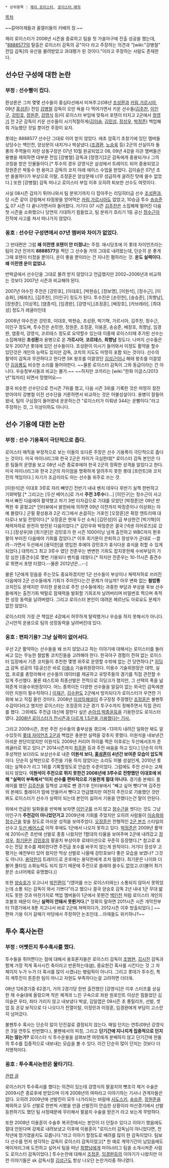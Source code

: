  * 상위항목 : [[제리 로이스터]], [[로이스터 매직]]

[[목차]]

~~갈마아재들과 꼴갤러들의 키배의 장.~~

제리 로이스터가 2008년 시즌을 종료하고 팀을 첫 가을야구에 진출 성공을 했는데, "[[8888577]]의 탈출은 로이스터 감독의 공"이다 라고 주장하는 의견과 "[wiki:"강병철" 전임 감독]의 유산을 물려받았고 과대평가 된 것이다."이라고 주장하는 사람도 존재한다.

== 선수단 구성에 대한 논란 ==
=== 부정 : 선수빨이 컸다. ===
환상론은 그저 몇몇 선수들이 중심타선에서 미쳐주고(08년 [[조성환]]과 [[카림 가르시아]], 09년 [[홍성흔]]) 전임 [[강병철]] 감독이 오만 욕을 다 먹어가면서 키운 선수들([[김주찬]], [[이인구]], [[강민호]], [[장원준]], [[강영식]] 등)이 로이스터 부임에 맞춰서 포텐이 터지고 2군에서 [[정영기]] 전 2군 감독이 키운 선수들이 시기적절하게([[김이슬]], [[김민성]], [[장성우]], [[박정준]]) 백업해줘 가능했던 것일 뿐이란 주장이 요지.

롯데는 8888577 선수단 그대로 이어 받지 않았다. 애초 암흑기 초창기에 있던 멤버들 상당수는 백인천, 양상문이 내치거나 박살냈다.([[조경환]], [[노승욱]] 등) 2군의 산실이자 돌풍의 주역들이 자란 상동구장은 07년 10월 완공되었고 08, 09년 4강을 이끈 멤버들은 용병을 제외하면 대부분 전임 [강병철] 감독과 [정영기]2군 감독에게 중용되거나 그의 코칭을 받은 인물들이다.[* 투수의 경우 강영식은 삼성에서 트레이드 되어 중용되었고 장원준은 박동수 현 용마고 감독의 코치 아래 에이스 수업을 받았다. 김이슬은 07년 초반 쏠쏠하다가 부상으로 이탈, 조정훈은 양상문때 너무 성급하게 굴려진 탓에 쓸수 없었다.] 또한 [강병철] 감독 떠나고 로이스터 부임 이후 오히려 퇴보한 선수도 여럿이다.

사실 08시즌 갑자기 튀어나와서 팀 분위기까지 다 잡아주는 리딩히터급 선수 [[조성환]]과, 당 시즌 같이 강림해서 타점왕을 얻어먹은 [[카림 가르시아]]도 없었고, 10승급 투수 [[송승준]]도 07 시즌 다 끝나가면서야 들어왔다. 거기다 07 시즌 [[김주찬]]은 소집해제 떨어진 다음 첫 시즌을 소화했으니 당연히 기대하기 힘들었고, 팀 분위기 흐리기 1등 공신 [[정수근]]이 진작에 사고를 쳐서 떠나가지 않았다.

=== 옹호 : 선수단 구성면에서 07년 멤버와 차이가 없었다. ===
그 반대편은 그럼 '''왜 이전엔 포텐이 안 터졌냐'''는 주장. 애시당초에 이 롯데 자이언츠라는 팀이 2년 전까지 '''8888577'''을 찍던 그 선수들 거의 그대로 내려왔는데, 단순히 운 좋게 그때 포텐이 터졌을 뿐이다, 운이 좋을 뿐이라는 건 지나친 폄하라는 것. '''운도 실력이다. 왜 이전엔 운이 없었냐.'''

반박글에서 선수단을 그대로 물려 받지 않았다고 언급했지만 2002~2006년과 비교하는 것보다 2007년 시즌과 비교해야 된다.

2007년 야수진 주전은 [강민호], [이대호], [박현승], [정보명], [이원석], [정수근], [이승화], [페레즈], [김주찬], [이인구] 정도가 된다. 투수진은 [손민한], [송승준], [최향남], [장원준], [이상목], [염종석], [임경완], [강영식],[조정훈], [배장호], [카브레라], [최대성] 정도가 레귤러인데

2008년 야수진은 강민호, 이대호, 박현승, 조성환, 박기혁, 가르시아, 김주찬, 정수근, 이인구 정도며, 투수진은 손민한, 장원준, 조정훈,  이용훈, 송승준, 배장호, 최향남, 임경완, 염종석, 강영식, 코르테스 정도로 요약할수 있는데 이중에 로이스터때 추가된 선수는 소집해재된 '''조성환'''과 용병으로 온 '''가르시아''', '''코르테스''', '''최향남''' 정도다. 나머지 선수들은 모두 2007년 롯데에 있던 선수들이다. 조성환이 이시기 들어와서 이정도 활약을 할수 있던것은 개인의 능력도 있지만 감독, 코치의 지도도 마땅히 포함 되는 것이다. 선수의 활약이 감독과 무관하다고 한다면 SK 왕조를 이끌었던 [[김성근]]이나 해태 왕조를 이끌었던 [[김응룡]]도 비슷한 소리를 들어야한다. ~~물론 로이스터 감독이 그와 동급이라는 건 아니다. 우승청부사들과 비교는 불가.~~ ~~하지만 코끼리는 [wiki:"한화 이글스/2013년"칰끼리] 되면서 망했어요~~

결국 비슷한 선수단으로 전시즌 7위를 했고, 다음 시즌 3위를 기록한 것은 마땅히 칭찬받아야지 강병철 이전 선수단을 거론하면서 비교하는 것은 어불성설이다. 용병이 잘들어 왔네, 팀의 구심점이 들어왔네 운운하는건 "로이스터가 이뤄낸 344는 운빨이다."라고 주장하는 것, 그 이상이하도 아니다.

== 선수 기용에 대한 논란 ==
=== 부정 : 선수 기용폭이 극단적으로 좁다. ===
로이스터 매직을 부정적으로 보는 이들의 또다른 주장은 선수 기용폭이 극단적으로 좁다는 것이다. 미국 마이너리그와 한국 2군은 차이가 극심한데[* 로이스터 감독 본인은 다른 팀들의 운영을 보고 08년 시즌 종료후에야 한국 2군의 정확한 성격을 알았다고 한다. 미국 마이너리그와 한국 2군의 차이점을 명확하게 알려주지 못한 롯데 [프런트]와 코치진의 책임이다.] 자기가 조금이라도 아는 선수들 위주로 쓰는 것. 

[이원석]은 이대호 3루로 자리 빼앗긴 전반기 내내 벤치 데우다 후반기 실책 한번하고 기회박탈.[* 그리고는 [두산 베어스]로 가서 '''주전 3루수'''다...] [이인구]는 정수근이 사고쳐서 빠진 다음에야 활약했고 차기 3번 타자감으로 기대를 모았던 [박정준]은 09년 반짝한 후 묻혔고[* 인터뷰에서 밝힌바에 의하면 09년 이전까지 박정준이나 이상화는 아예 몰랐다.] 군필 황성용과 2군 리그에서 손꼽히는 거포인 [오장훈]은 확장 엔트리때 대타로나 보일 전망이다.[* 오장훈은 현재 두산 소속] [김민성]이 급 부상한건 [박기혁]이 체력저하로 완전히 방전된 다음이었다.[* 김민우와 박정준은 결국 [넥센 히어로즈]로 갔다.] [장성우]와 [최기문]은 강민호가 한 시즌 1000이닝 넘게 출전하고 WBC까지 뛴후 팔이 부러진 다음에야 기회를 잡았다.[* 이후 최기문이 은퇴하고 장성우가 군대로 --끌려--가면서 두산에서 [용덕한]을 영입한 후에야 강민호가 휴식다운 휴식을 취할 수 있게 되었다.] 대학리그 최고 3루수 였던 전준우는 변변한 기회도 잡지못한채 수비부담이 가장 심한 [중견수]로 몇번 기용되다 벤치를 데웠다.[* 하지만 전준우는 10-11시즌 중견수로 뛰면서 포텐 터졌다.--물론 2012년은...--]

물론 1군에게 믿음을 주는것도 중요하겠지만 1군 선수들이 부상이나 체력저하로 쓰러진 다음에야 2군 선수들에게 기회가 주어진다는건 문제가 아닐까? 아무 변화 없는 '''철밥통''' 코치진도 문제지만 무리한 운용으로 주전 선수들에게는 과중한 부담과 부상을 후보 선수들에게는 출전기회 박탈로 잠재력을 발휘할 기회조차 날려버리며 비밀번호 찍으며 축적한 성장 동력을 날려버렸다. 그리고 로이스터 본인이 데려온 페르난도 아로요도 문제가 없진 않았다.

로이스터의 가장 큰 책임은 4강에서 허무하게 탈락했거나 우승을 하지 못해서가 아니다. 근시안적 운용으로 팀의 성장동력을 날려버린데 있다.

=== 옹호 : 편파기용? 그냥 실력이 없어서다. ===
우선 2군 활약하는 선수들을 왜 쓰지 않았냐고 하는 이야기에 대해서는 로이스터를 둘러싸고 있는 무능한 철밥통 코치진들을 고려해야 한다. 한국야구 경험이 전혀 없는 로이스터 입장에서 기존 코치들이 추천한 몇명 위주로 운영할 수밖에 없는 건 당연하다.[* [[히딩크]] 감독 성공의 1등공신은 바로 [[이용수]] 기술위원장이다. 이용수 기술위원장은 대학, 실업, 프로를 총망라해서 선수들의 데이터를 제공하고 유망주들의 경기를 직접 관전할 수 있게 주선했다. 물론 테스트와 최종선발은 전적으로 히딩크가 했지만, 그 선택의 폭을 넒혀준게 이용수위원장이다. 어느 종목이든 다양한 선수들을 알길이 없는 외국인 감독에겐 이런 지원이 필수적하다.] [[이재곤]], [[김수완]]도 2군에서 방치되다가 로이스터가 우연한 기회에 보고 직접 올린 것이다. 2008년 [[이성득]]해설이 주구장창 주장했던 [[조정훈]]은 불펜투수감이다라고 했지만 로이스터는 조정훈의 2군 경기 투구수까지 정해주면서 직접 관리를 했다. 그외에도 주전급 대신에 잘한다 싶은 [[손아섭]],[[박종윤]]등을 기용한것도 로이스터였다. [http://article.joinsmsn.com/news/article/article.asp?ctg=14&Total_ID=3291294 2008년 로이스터가 전시즌과 다르게 1.5군을 기용했다는 기사.] 

그리고 2009시즌, 초반 주전 선수들의 줄부상을 겪으며 -13까지 내려간 일화만 봐도 알수있듯이 [[롯데 자이언츠 2군]]과 백업은 충분한 실력을 갖추지 못했다. 이원석을 내보낸건 아쉬운 판단이었지만 이원석도 2009년 커리어 하이를 찍은 이후로는 두산에서조차 준레귤러로 뛰고 있다.[* 2014시즌까지 [[최주환]] 등과 주전 싸움을 하고 있다.] 단순히 이적후성적만 보더라도 보상선수로 내준 '''이원석 보다, [[홍성흔]]이 4년간 보여준 모습이 압도적'''이다. 단순히 실책만으로 주전을 기용 하지 않았다는 소리도 어불 성설인게, 2010년 롯데는 실책수가 리그 1위를 기록할정도로 안습한 수준이었다. 그럼에도 주전 선수는 교체되지 않았다. '''이원석이 주전으로 뛰지 못한건 2008년에 3루수로 전향했던 이대호에 비해 "실력이 부족해서"이지 선수를 편파적으로 기용한게 절대 아니다.''' 경기중 본헤드 플레이를 했던 [[김주찬]]을 질책성 교체로 뺀 경기후 인터뷰에서 "빼고 싶어 뺏다"며 김주찬의 본헤드 플레이가 맘에 안들어서 뺏다고 언급했지만 여전히 주전으로 기용했던 것만 봐도 로이스터가 선수가 실력이 되는데 본인이 싫어서 기용을 안했다는건 말이 안된다. 

위에서 언급된 일화들을 반박해 보자면 [[이인구]]를 쓰지 않고 [[정수근]]을 썻다는 것도 그냥 이인구가 '''주전감이 아니었던거고''' 2009년에 기회를 주었지만 오히려 사람들이 [[이승화]]와 [[정수근]]을 찾을 정도로 아쉬운 성적을 보여주었다. [[오장훈]]은 전형적인 [[2군 본즈]] 스타일의 선수고 [[두산 베어스]]로 이적 후에도 1군에서 나오지 못하고 있다. [[박정준]]은 2009년 활약에 2010시즌 초반에 선발로 종종 나왔지만 1할대의 타율을 보여주며 2군에 내려갔고 [[장성우]], [[최기문]]은 [[강민호]]의 팔꿈치 부상이후 로테이션으로 꾸준히 등장했다.[* 참고로 포수는 전담 포수를 제외한다면 주전급 포수를 바꾸지 않는게 원칙이다. 거기다 장성우 고평가는 예전부터 있어 왔지만 막상 선발로 나올때 강민호보다 좋은 모습을 보였나? 그것도 아니다. [[용덕한]]이 트레이드로 온후에는 용덕한에게 조차 밀렸다. 최기문은 나이와 더불어 풀타임 소화능력도 되지 않기 때문에 주전으로 쓸래야 쓸수도 없었고.(더불어 최기문은 소녀어께로 유명했다.)]

또한 [[양승호]]가 오고나서 [[박진환]]이 "(영어를 쓰는 로이스터와는) 소통되지 않아서 못뛰었는데 소통 되는 감독이 와서 기쁘다"라고 했으나 결국 양승호 감독 2년 내내 1군 무대 밟지도 못한 것과 마찬가지로 백업 멤버들이 1군에서 못뛴건 [[백인천]] 처럼 로이스터 개인의 호불호 때문이 아닌 '''실력이 안돼서 못뛴거다.'''[* 정확히 말하면 2011시즌 시즌 개막전부터 11경기에서 8푼 치고나서 바로 2군에 쳐박히다가, 2012시즌 이후 방출되었다.]
~~편파 기용 이거 갈매기 마당에서 주장하던 논조인데....아재들도 위키하나?~~
== 투수 혹사논란 ==
=== 부정 : 어쨋든지 투수혹사를 했다. ===
투수들을 쥐어짠다는 점에 대해서 옹호론자들은 로이스터 감독이 [[조범현]], [[김시진]] 감독과 함께 가장 적게 혹사시킨 축이라고 반론하는데([http://mlbpark.donga.com/bbs/view.php?bbs=mpark_bbs_kbo&idx=423157&cpage=1&s_work=search&select=ss&keyword=노예 #]), 중요한건 혹사를 시킨다는 것 그 자체이지 누가 누가 더 혹사를 많이 시켰냐는 병림픽이 아니다. 그리고 롯데가 투수진, 특히 계투진이 튼튼한 팀이 아니고 자원도 부족하다는걸 고려하면 더더욱.

08년 126경기중 62경기, 거의 2경기당 한번 출전했던 [강영식]은 이후 스터프를 상실한 채 수술대에 올랐으며 작은 체격과 느린 구속으로 좌완 원포인트 이상은 힘들었던 김이슬은 우타, 좌타 가리지 않고 내보냈다 박살, 김일엽은 09시즌 초 롱릴리프, 선발, 셋업 등 온갖 보직으로 다 나오다가 전열이탈, 이정민과 이정훈, 임경완에게 부담이 고스란히 넘어갔다.

불펜투수 혹사는 단순히 많이 던진걸로 결정되지 않는다. 매일 던지는 연투(09년 강영식은 3일 연투도 빈번했다.), 불펜에서의 피칭, 그리고 '''단기간에 지나치게 집중적으로 던지지는 않는가?''' 로이스터 식 투수운용을 살펴보면 여럿에게 분배하지 않고 단기간에 한둘의 투수를 집중적으로 내보내는 모습을 볼 수 있다. 이건 단순히 많이 던지는 것보다 더 치명적이다.     

=== 옹호 : 투수혹사논란은 물타기다. ===
[http://mlbpark.donga.com/mbs/articleV.php?mbsC=kbotown2&mbsIdx=9023&cpage=&mbsW=&select=&opt=&keyword= 관련 글]

로이스터가 투수혹사를 했다는 의견이 있는데 강영식의 팔꿈치의 뼛조각 제거 수술은 2009시즌 종료후에 받았으며 이게 2008년의 여파라고 이야기하는 기사나 관계자들은 없다. 오히려 2009년에 선발진이 모두 나가리되는 바람에 [[사도스키]], [[송승준]], [[장원준]]을 제외하고 모두 선발로 한번씩 서봤을 만큼 선발진이 안습한 상황이라 마산경기에서 선발 등판하기도 했던 팀 사정때문에 무리해서 팔꿈치 수술을 받은거 라고 보는게 무방하다. 

또한 2008년 이용훈이 수술후 복귀전에서는 본인이 더 던질수 있다고 이야기 했음에도 절대 안된다며 강제로 내려보냈고 이후에 이용훈이 "로이스터 감독님이 아니었다면, 전 작년에 망가졌을지도 모릅니다."라고 이야기 할정도로 배려를 많이 한 감독이었다. 팀보다 선수를 먼저 생각하는 감독이 로이스터 감독이었고[* 한 예로 계약기간이 남았음에도 메이저리그에 도전하고 싶어서 팀을 떠난 [[최향남]]에게 마이너리그 팀을 소개시켜준 사람도 로이스터 감독이었다.] 투수논란에 대해서 [[조정훈]], [[임경완]]등의 이야기가 나왔지만 이런 이야기들은 sk 감독시절 [[김성근]]도 항상 나오던 논란거리중 하나였다.
